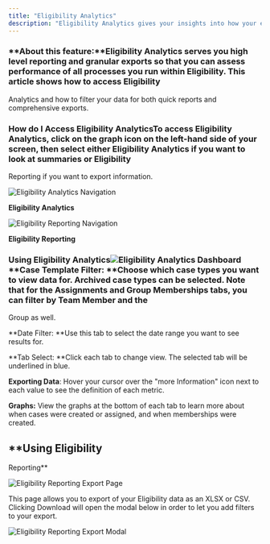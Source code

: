 ```yaml
---
title: "Eligibility Analytics"
description: "Eligibility Analytics gives your insights into how your eligibility processes are performing."
---
```


### **About this feature:**Eligibility Analytics serves you high level reporting and granular exports so that you can assess performance of all processes you run within Eligibility. This article shows how to access Eligibility 

Analytics and how to filter your data for both quick reports and comprehensive exports.

### **How do I Access **Eligibility** Analytics**To access Eligibility Analytics, click on the graph icon on the left-hand side of your screen, then select either Eligibility Analytics if you want to look at summaries or Eligibility 

Reporting if you want to export information. 

![Eligibility Analytics Navigation](/images/spare-eligibility/additional-features/eligibility-analytics-navigation.png)

**Eligibility Analytics**

![Eligibility Reporting Navigation](/images/spare-eligibility/additional-features/eligibility-reporting-navigation.png)

**Eligibility Reporting**

### **Using **Eligibility** Analytics**![Eligibility Analytics Dashboard](/images/spare-eligibility/additional-features/eligibility-analytics-dashboard.png)**Case Template Filter: **Choose which case types you want to view data for. Archived case types can be selected. Note that for the Assignments and Group Memberships tabs, you can filter by Team Member and the 

Group as well.

**Date Filter: **Use this tab to select the date range you want to see results for. 

**Tab Select: **Click each tab to change view. The selected tab will be underlined in blue.

**Exporting Data**: Hover your cursor over the "more Information" icon next to each value to see the definition of each metric.

**Graphs:** View the graphs at the bottom of each tab to learn more about when cases were created or assigned, and when memberships were created.

## **Using **Eligibility** 

Reporting**

![Eligibility Reporting Export Page](/images/spare-eligibility/additional-features/eligibility-reporting-export-page.png)

This page allows you to export of your Eligibility data as an XLSX or CSV. Clicking Download will open the modal below in order to let you add filters to your export. 

![Eligibility Reporting Export Modal](/images/spare-eligibility/additional-features/eligibility-reporting-export-modal.png)
